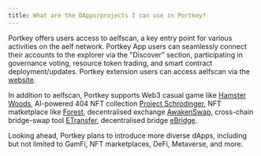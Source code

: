 ```yaml
---
title: What are the DApps/projects I can use in Portkey?
---
```


Portkey offers users access to aelfscan, a key entry point for various activities on the aelf network. Portkey App users can seamlessly connect their accounts to the explorer via the "Discover" section, participating in governance voting, resource token trading, and smart contract deployment/updates. Portkey extension users can access aelfscan via the [website](https://aelfscan.io/ "").

In addition to aelfscan, Portkey supports Web3 casual game like [Hamster Woods](https://hamster.beangotown.com/ ""),  AI-powered 404 NFT collection [Project Schrodinger](https://schrodingernft.ai/ ""), NFT matketplace like [Forest](https://www.eforest.finance/ ""), decentralised exchange [AwakenSwap](https://www.awaken.finance/ ""), cross-chain bridge-swap tool [ETransfer](https://etransfer.exchange/ ""), decentralised bridge [eBridge](https://ebridge.exchange/bridge "").

Looking ahead, Portkey plans to introduce more diverse dApps, including but not limited to GamFi, NFT marketplaces, DeFi, Metaverse, and more.

